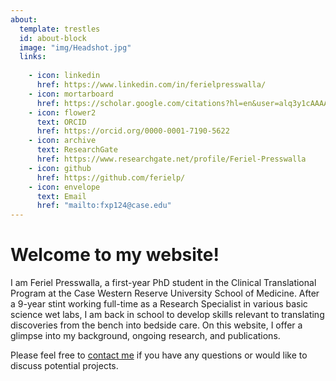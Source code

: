 ---
about:
  template: trestles
  id: about-block
  image: "img/Headshot.jpg"
  links:
    
    - icon: linkedin
      href: https://www.linkedin.com/in/ferielpresswalla/
    - icon: mortarboard
      href: https://scholar.google.com/citations?hl=en&user=alq3y1cAAAAJ
    - icon: flower2
      text: ORCID
      href: https://orcid.org/0000-0001-7190-5622
    - icon: archive
      text: ResearchGate
      href: https://www.researchgate.net/profile/Feriel-Presswalla
    - icon: github
      href: https://github.com/ferielp/
    - icon: envelope
      text: Email
      href: "mailto:fxp124@case.edu"  
---

::: {#about-block}
# Welcome to my website!

I am Feriel Presswalla, a first-year PhD student in the Clinical Translational Program at the Case Western Reserve University School of Medicine. After a 9-year stint working full-time as a Research Specialist in various basic science wet labs, I am back in school to develop skills relevant to translating discoveries from the bench into bedside care. On this website, I offer a glimpse into my background, ongoing research, and publications.

Please feel free to [contact me](mailto:fxp124@case.edu) if you have any questions or would like to discuss potential projects.
:::
